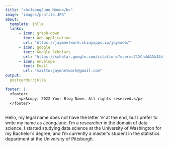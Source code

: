 ```yaml
---
title: "<b>JeongJune Moon</b>"
image: "images/profile.JPG"
about:
  template: jolla
  links:
      - icon: graph-down
        text: Web Application
        url: "https://jaymnetwork.shinyapps.io/jaymweb/"
      - icon: google
        text: Google Scholars
        url: "https://scholar.google.com/citations?user=a7lXCn4AAAAJ&hl=en&authuser=1"
      - icon: envelope
        text: Email
        url: "mailto:jaymnetwork@gmail.com"
output:
  postcards::jolla

footer: |
  <footer>
      <p>&copy; 2022 Your Blog Name. All rights reserved.</p>
  </footer>
---
```

Hello, my legal name does not have the letter 'e' at the end, but I prefer to write my name as JeongJune. I'm a researcher in the domain of data science. I started studying data science at the University of Washington for my Bachelor's degree, and I'm currently a master's student in the statistics department at the University of Pittsburgh. 